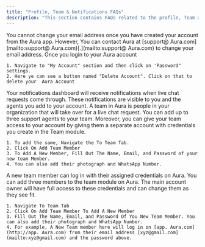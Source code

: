 ```yaml
---
title: "Profile, Team & Notifications FAQs"
description: "This section contains FAQs related to the profile, Team and notification section"
---
```


<AccordionGroup>
  <Accordion title="How to change my email ID">
    You cannot change your email address once you have created your account from the  Aura app. However, You can contact  Aura at [support@ Aura.com](mailto:support@ Aura.com)[.](mailto:support@ Aura.com) to change your email address.
  </Accordion>
  <Accordion title="How to delete my  Aura account">
    Once you login to your  Aura account

    1. Navigate to "My Account" section and then click on 'Password" settings.
    2. Here ye can see a button named "Delete Account". Click on that to delete your  Aura Account
  </Accordion>
  <Accordion title="Do I recieve any notification when any livechat request has come up">
    Your notifications dashboard will receive notifications when live chat requests come through. These notifications are visible to you and the agents you add to your account.
  </Accordion>
  <Accordion title="What is a team? How do you add a team member?">
    A team in  Aura is people in your organization that will take over for a live chat request. You can add up to three support agents to your team. Moreover, you can give your team access to your account by giving them a separate account with credentials you create in the Team module.

    1. To add the same, Navigate the To Team Tab.
    2. Click On Add Team Member
    3. To Add A New Member, Fill Out The Name, Email, and Password of your new team Member.
    4. You can also add their photograph and WhatsApp Number.
  </Accordion>
  <Accordion title="How can a new team member log into the  Aura">
    A new team member can log in with their assigned credentials on  Aura. You can add three members to the team module on  Aura. The main account owner will have full access to these credentials and can change them as they see fit.

    1. Navigate To Team Tab
    2. Click On Add Team Member To Add A New Member
    3. Fill Out The Name, Email, and Password Of You New Team Member. You can also add their photograph and WhatsApp Number.
    4. For example, A New Team member here will log in on [app. Aura.com](http://app. Aura.com) from their email address [xyz@gmail.com](mailto:xyz@gmail.com) and the password above.
  </Accordion>
</AccordionGroup>